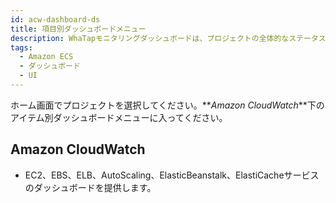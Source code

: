 ```yaml
---
id: acw-dashboard-ds
title: 項目別ダッシュボードメニュー
description: WhaTapモニタリングダッシュボードは、プロジェクトの全体的なステータスを一目で確認する機能を提供します。
tags:
  - Amazon ECS
  - ダッシュボード
  - UI
---
```


ホーム画面でプロジェクトを選択してください。**_Amazon CloudWatch_**下のアイテム別ダッシュボードメニューに入ってください。

## Amazon CloudWatch

-   EC2、EBS、ELB、AutoScaling、ElasticBeanstalk、ElastiCacheサービスのダッシュボードを提供します。
